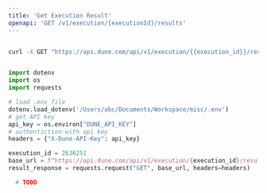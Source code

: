 ```yaml
---
title: 'Get Execution Result'
openapi: 'GET /v1/execution/{executionId}/results'
---
```


<RequestExample>

```bash cURL

curl -X GET "https://api.dune.com/api/v1/execution/{{execution_id}}/results" -H x-dune-api-key:{{api_key}}

```

```python Python

import dotenv
import os
import requests

# load .env file
dotenv.load_dotenv('/Users/abc/Documents/Workspace/misc/.env')
# get API key
api_key = os.environ["DUNE_API_KEY"]
# authentiction with api key
headers = {"X-Dune-API-Key": api_key}

execution_id = 2636251
base_url = f"https://api.dune.com/api/v1/execution/{execution_id}/results"
result_response = requests.request("GET", base_url, headers=headers)

```

```python Python SDK
  # TODO
```

</RequestExample>